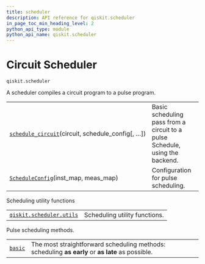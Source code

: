 ```yaml
---
title: scheduler
description: API reference for qiskit.scheduler
in_page_toc_min_heading_level: 2
python_api_type: module
python_api_name: qiskit.scheduler
---
```


<span id="module-qiskit.scheduler" />

<span id="qiskit-scheduler" />

# Circuit Scheduler

<span id="module-qiskit.scheduler" />

`qiskit.scheduler`

A scheduler compiles a circuit program to a pulse program.

|                                                                                                                              |                                                                              |
| ---------------------------------------------------------------------------------------------------------------------------- | ---------------------------------------------------------------------------- |
| [`schedule_circuit`](qiskit.scheduler.schedule_circuit "qiskit.scheduler.schedule_circuit")(circuit, schedule\_config\[, …]) | Basic scheduling pass from a circuit to a pulse Schedule, using the backend. |
| [`ScheduleConfig`](qiskit.scheduler.ScheduleConfig "qiskit.scheduler.ScheduleConfig")(inst\_map, meas\_map)                  | Configuration for pulse scheduling.                                          |

Scheduling utility functions

|                                                                                                           |                               |
| --------------------------------------------------------------------------------------------------------- | ----------------------------- |
| [`qiskit.scheduler.utils`](qiskit.scheduler.utils#module-qiskit.scheduler.utils "qiskit.scheduler.utils") | Scheduling utility functions. |

<span id="module-qiskit.scheduler.methods" />

Pulse scheduling methods.

|                                                                                                                  |                                                                                                  |
| ---------------------------------------------------------------------------------------------------------------- | ------------------------------------------------------------------------------------------------ |
| [`basic`](qiskit.scheduler.methods.basic#module-qiskit.scheduler.methods.basic "qiskit.scheduler.methods.basic") | The most straightforward scheduling methods: scheduling **as early** or **as late** as possible. |

